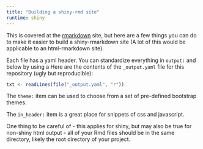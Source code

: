 ```yaml
---
title: "Building a shiny-rmd site"
runtime: shiny
---
```


This is covered at the [rmarkdown](http://rmarkdown.rstudio.com/html_document_format.html) site, but here are a few things you can do to make it easier to build a shiny-rmarkdown site (A lot of this would be applicable to an html-rmarkdown site).

Each file has a yaml header. You can standardize everything in `output:` and below by using a 
Here are the contents of the `_output.yaml` file for this repository (ugly but reproducible):

```r
txt <- readLines(file("_output.yaml", "r"))
```

The `theme:` item can be used to choose from a set of pre-defined bootstrap themes.

The `in_header:` item is a great place for snippets of css and javascript.

One thing to be careful of - this applies for shiny, but may also be true for non-shiny html output - all of your Rmd files should be in the same directory, likely the root directory of your project.

